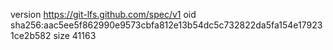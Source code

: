 version https://git-lfs.github.com/spec/v1
oid sha256:aac5ee5f862990e9573cbfa812e13b54dc5c732822da5fa154e179231ce2b582
size 41163
